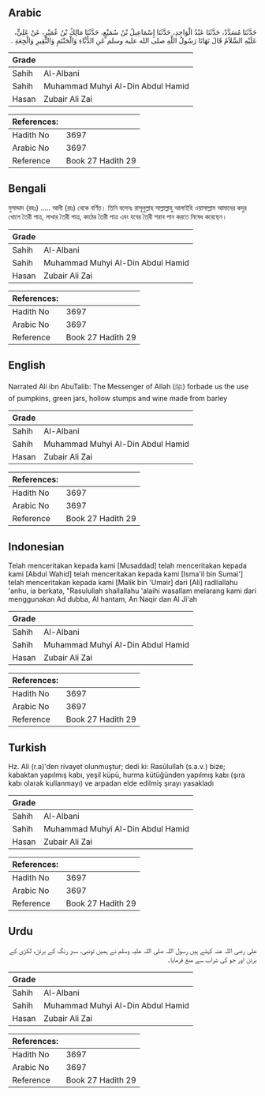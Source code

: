 ## Arabic


<div dir="rtl" lang="ar" style={{fontSize:'larger',backgroundColor:'#f8f9fa',padding:20}}>
حَدَّثَنَا مُسَدَّدٌ، حَدَّثَنَا عَبْدُ الْوَاحِدِ، حَدَّثَنَا إِسْمَاعِيلُ بْنُ سُمَيْعٍ، حَدَّثَنَا مَالِكُ بْنُ عُمَيْرٍ، عَنْ عَلِيٍّ، عَلَيْهِ السَّلاَمُ قَالَ نَهَانَا رَسُولُ اللَّهِ صلى الله عليه وسلم عَنِ الدُّبَّاءِ وَالْحَنْتَمِ وَالنَّقِيرِ وَالْجِعَةِ ‏.‏
</div>
<div style={{backgroundColor:'#f8f9fa',padding:20, marginBottom: 10}}><table> <thead> <tr> <th>Grade</th> <th></th> </tr> </thead> <tbody> <tr><td>Sahih</td><td>Al-Albani</td></tr><tr><td>Sahih</td><td>Muhammad Muhyi Al-Din Abdul Hamid</td></tr><tr><td>Hasan</td><td>Zubair Ali Zai</td></tr></tbody></table><table> <thead> <tr> <th>References:</th> <th></th> </tr> </thead> <tbody><tr><td>Hadith No</td><td>3697</td></tr><tr><td>Arabic No</td><td>3697</td></tr><tr><td>Reference</td><td>Book 27 Hadith 29</td></tr></tbody></table></div>

## Bengali


<div dir="ltr" lang="bn" style={{fontSize:'larger',backgroundColor:'#f8f9fa',padding:20}}>
মুসাদ্দাদ (রহঃ) ..... আলী (রাঃ) থেকে বর্ণিত। তিনি বলেনঃ রাসূলুল্লাহ সাল্লাল্লাহু আলাইহি ওয়াসাল্লাম আমাদের কদুর খোলে তৈরী পাত্র, লাখার তৈরী পাত্র, কাঠের তৈরী পাত্র এবং যবের তৈরী শরাব পান করতে নিষেধ করেছেন।
</div>
<div style={{backgroundColor:'#f8f9fa',padding:20, marginBottom: 10}}><table> <thead> <tr> <th>Grade</th> <th></th> </tr> </thead> <tbody> <tr><td>Sahih</td><td>Al-Albani</td></tr><tr><td>Sahih</td><td>Muhammad Muhyi Al-Din Abdul Hamid</td></tr><tr><td>Hasan</td><td>Zubair Ali Zai</td></tr></tbody></table><table> <thead> <tr> <th>References:</th> <th></th> </tr> </thead> <tbody><tr><td>Hadith No</td><td>3697</td></tr><tr><td>Arabic No</td><td>3697</td></tr><tr><td>Reference</td><td>Book 27 Hadith 29</td></tr></tbody></table></div>

## English


<div dir="ltr" lang="en" style={{fontSize:'larger',backgroundColor:'#f8f9fa',padding:20}}>
Narrated Ali ibn AbuTalib: The Messenger of Allah (ﷺ) forbade us the use of pumpkins, green jars, hollow stumps and wine made from barley
</div>
<div style={{backgroundColor:'#f8f9fa',padding:20, marginBottom: 10}}><table> <thead> <tr> <th>Grade</th> <th></th> </tr> </thead> <tbody> <tr><td>Sahih</td><td>Al-Albani</td></tr><tr><td>Sahih</td><td>Muhammad Muhyi Al-Din Abdul Hamid</td></tr><tr><td>Hasan</td><td>Zubair Ali Zai</td></tr></tbody></table><table> <thead> <tr> <th>References:</th> <th></th> </tr> </thead> <tbody><tr><td>Hadith No</td><td>3697</td></tr><tr><td>Arabic No</td><td>3697</td></tr><tr><td>Reference</td><td>Book 27 Hadith 29</td></tr></tbody></table></div>

## Indonesian


<div dir="ltr" lang="id" style={{fontSize:'larger',backgroundColor:'#f8f9fa',padding:20}}>
Telah menceritakan kepada kami [Musaddad] telah menceritakan kepada kami [Abdul Wahid] telah menceritakan kepada kami [Isma'il bin Sumai'] telah menceritakan kepada kami [Malik bin 'Umair] dari [Ali] radliallahu 'anhu, ia berkata, "Rasulullah shallallahu 'alaihi wasallam melarang kami dari menggunakan Ad dubba, Al hantam, An Naqir dan Al Ji'ah
</div>
<div style={{backgroundColor:'#f8f9fa',padding:20, marginBottom: 10}}><table> <thead> <tr> <th>Grade</th> <th></th> </tr> </thead> <tbody> <tr><td>Sahih</td><td>Al-Albani</td></tr><tr><td>Sahih</td><td>Muhammad Muhyi Al-Din Abdul Hamid</td></tr><tr><td>Hasan</td><td>Zubair Ali Zai</td></tr></tbody></table><table> <thead> <tr> <th>References:</th> <th></th> </tr> </thead> <tbody><tr><td>Hadith No</td><td>3697</td></tr><tr><td>Arabic No</td><td>3697</td></tr><tr><td>Reference</td><td>Book 27 Hadith 29</td></tr></tbody></table></div>

## Turkish


<div dir="ltr" lang="tr" style={{fontSize:'larger',backgroundColor:'#f8f9fa',padding:20}}>
Hz. Ali (r.a)'den rivayet olunmuştur; dedi ki: Rasûlullah (s.a.v.) bize; kabaktan yapılmış kabı, yeşil küpü, hurma kütüğünden yapılmış kabı (şıra kabı olarak kullanmayı) ve arpadan elde edilmiş şırayı yasakladı
</div>
<div style={{backgroundColor:'#f8f9fa',padding:20, marginBottom: 10}}><table> <thead> <tr> <th>Grade</th> <th></th> </tr> </thead> <tbody> <tr><td>Sahih</td><td>Al-Albani</td></tr><tr><td>Sahih</td><td>Muhammad Muhyi Al-Din Abdul Hamid</td></tr><tr><td>Hasan</td><td>Zubair Ali Zai</td></tr></tbody></table><table> <thead> <tr> <th>References:</th> <th></th> </tr> </thead> <tbody><tr><td>Hadith No</td><td>3697</td></tr><tr><td>Arabic No</td><td>3697</td></tr><tr><td>Reference</td><td>Book 27 Hadith 29</td></tr></tbody></table></div>

## Urdu


<div dir="rtl" lang="ur" style={{fontSize:'larger',backgroundColor:'#f8f9fa',padding:20}}>
علی رضی اللہ عنہ کہتے ہیں رسول اللہ صلی اللہ علیہ وسلم نے ہمیں تونبی، سبز رنگ کے برتن، لکڑی کے برتن اور جو کی شراب سے منع فرمایا۔
</div>
<div style={{backgroundColor:'#f8f9fa',padding:20, marginBottom: 10}}><table> <thead> <tr> <th>Grade</th> <th></th> </tr> </thead> <tbody> <tr><td>Sahih</td><td>Al-Albani</td></tr><tr><td>Sahih</td><td>Muhammad Muhyi Al-Din Abdul Hamid</td></tr><tr><td>Hasan</td><td>Zubair Ali Zai</td></tr></tbody></table><table> <thead> <tr> <th>References:</th> <th></th> </tr> </thead> <tbody><tr><td>Hadith No</td><td>3697</td></tr><tr><td>Arabic No</td><td>3697</td></tr><tr><td>Reference</td><td>Book 27 Hadith 29</td></tr></tbody></table></div>
